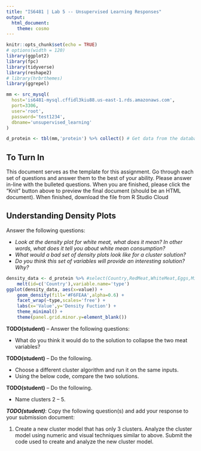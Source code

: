 ```yaml
---
title: "IS6481 | Lab 5 -- Unsupervised Learning Responses"
output: 
  html_document: 
    theme: cosmo
---
```


```r
knitr::opts_chunk$set(echo = TRUE)
# options(width = 120)
library(ggplot2)
library(fpc)
library(tidyverse)
library(reshape2)
# library(hrbrthemes)
library(ggrepel)

mm <- src_mysql(
  host='is6481-mysql.cffidl3kiu88.us-east-1.rds.amazonaws.com',
  port=3306,
  user='root',
  password='test1234',
  dbname='unsupervised_learning'
)
```

```r
d_protein <- tbl(mm,'protein') %>% collect() # Get data from the database
```

## To Turn In
This document serves as the template for this assignment. Go through each set of questions and answer them to the best of your ability. Please answer in-line with the bulleted questions. When you are finished, please click the "Knit" button above to preview the final document (should be an HTML document). When finished, download the file from R Studio Cloud

## Understanding Density Plots
Answer the following questions:

* *Look at the density plot for white meat, what does it mean? In other words, what does it tell you about white mean consumption?*
* *What would a bad set of density plots look like for a cluster solution?*
* *Do you think this set of variables will provide an interesting solution? Why?*

```r
density_data <- d_protein %>% #select(Country,RedMeat,WhiteMeat,Eggs,Milk) %>% 
    melt(id=c('Country'),variable.name='type')
ggplot(density_data, aes(x=value)) + 
    geom_density(fill='#F6FEAA',alpha=0.6) + 
    facet_wrap(~type,scales='free') +
    labs(x='Value',y='Density Fuction') +
    theme_minimal() +
    theme(panel.grid.minor.y=element_blank())
```



**TODO(student)** -- Answer the following questions:

* What do you think it would do to the solution to collapse the two meat variables?



**TODO(student)** -- Do the following.

* Choose a different cluster algorithm and run it on the same inputs.
* Using the below code, compare the two solutions.


**TODO(student)** -- Do the following.

* Name clusters 2 -- 5.


***TODO(student)***: Copy the following question(s) and add your response to your submission document:

1. Create a new cluster model that has only 3 clusters.  Analyze the cluster model using numeric and visual techniques similar to above.  Submit the code used to create and analyze the new cluster model. 

